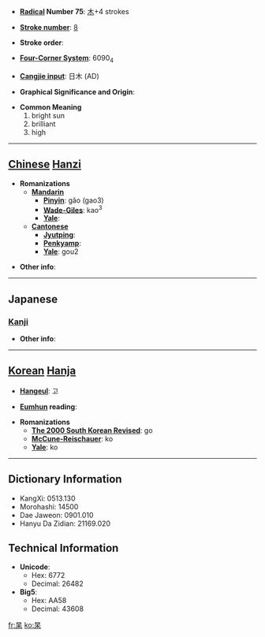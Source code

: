 * '''[[Wiktionary:Chinese radical index| Radical]] Number 75''': [[Wiktionary:Chinese radical index 木|木]]+4 strokes

* '''[[Wiktionary:Chinese total strokes index|Stroke number]]''': [[Wiktionary:Chinese total strokes index 8|8]]

* '''Stroke order''': 

* '''[[Wiktionary:Chinese four corner index|Four-Corner System]]''': 6090<sub>4</sub>

* '''[[Wiktionary:Chinese Cangjie index|Cangjie input]]''': 日木 (AD)

* '''Graphical Significance and Origin''': 

* '''Common Meaning'''
*#bright sun
*# brilliant
*# high


----

== [[Chinese]] [[Hanzi]] ==

* '''Romanizations'''
** '''[[Mandarin]]'''
*** '''[[Pinyin]]''': gǎo (gao3)
*** '''[[Wade-Giles]]''': kao<sup>3</sup>
*** '''[[Yale]]''': 
** '''[[Cantonese]]'''
*** '''[[Jyutping]]''':
*** '''[[Penkyamp]]''': 
*** '''[[Yale]]''': gou2

* '''Other info''': 

----

==Japanese==
===[[Kanji]]===
{{kanji|on readings=[[こう]] (kō)
|kun readings=[[あきらか]] (akiraka)
}}

* '''Other info''':  

----

== [[Korean]] [[Hanja]] ==

* '''[[Hangeul]]''': 고

* '''[[Eumhun]] reading''': 

* '''Romanizations'''
** '''[[The 2000 South Korean Revised Romanization|The 2000 South Korean Revised]]''': go
** '''[[McCune-Reischauer]]''': ko
** '''[[Yale]]''': ko

----

== Dictionary Information ==

* KangXi: 0513.130
* Morohashi: 14500
* Dae Jaweon: 0901.010
* Hanyu Da Zidian: 21169.020

== Technical Information ==

* '''Unicode''':
** Hex: 6772
** Decimal: 26482
* '''Big5''':
** Hex: AA58
** Decimal: 43608

[[fr:杲]]
[[ko:杲]]